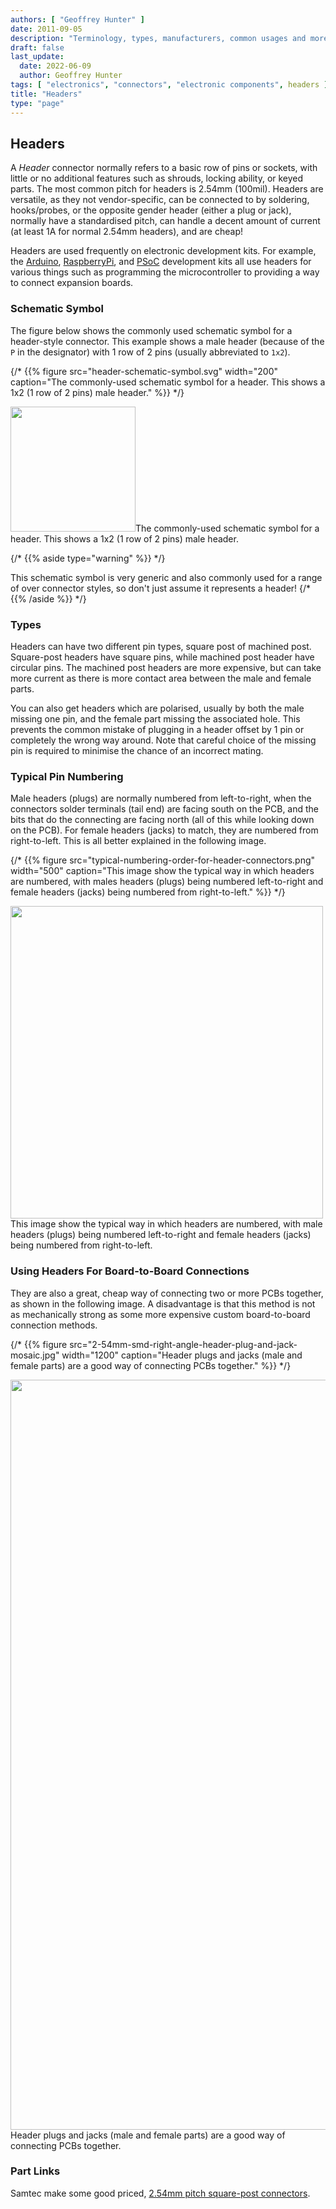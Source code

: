 ```yaml
---
authors: [ "Geoffrey Hunter" ]
date: 2011-09-05
description: "Terminology, types, manufacturers, common usages and more info on electrical connectors."
draft: false
last_update:
  date: 2022-06-09
  author: Geoffrey Hunter
tags: [ "electronics", "connectors", "electronic components", headers ]
title: "Headers"
type: "page"
---
```



## Headers

A _Header_ connector normally refers to a basic row of pins or sockets, with little or no additional features such as shrouds, locking ability, or keyed parts. The most common pitch for headers is 2.54mm (100mil). Headers are versatile, as they not vendor-specific, can be connected to by soldering, hooks/probes, or the opposite gender header (either a plug or jack), normally have a standardised pitch, can handle a decent amount of current (at least 1A for normal 2.54mm headers), and are cheap!

Headers are used frequently on electronic development kits. For example, the [Arduino](/programming/microcontrollers/arduino), [RaspberryPi](/programming/microcontrollers/raspberry-pi), and [PSoC](/programming/microcontrollers/psoc) development kits all use headers for various things such as programming the microcontroller to providing a way to connect expansion boards.

### Schematic Symbol

The figure below shows the commonly used schematic symbol for a header-style connector. This example shows a male header (because of the `P` in the designator) with 1 row of 2 pins (usually abbreviated to `1x2`).

{/* {{% figure src="header-schematic-symbol.svg" width="200" caption="The commonly-used schematic symbol for a header. This shows a 1x2 (1 row of 2 pins) male header." %}} */}

<Image src={header_schematic_symbol} width="200">The commonly-used schematic symbol for a header. This shows a 1x2 (1 row of 2 pins) male header.</Image>

{/* {{% aside type="warning" %}} */}
<Aside type="caution">
This schematic symbol is very generic and also commonly used for a range of over connector styles, so don't just assume it represents a header!
{/* {{% /aside %}} */}
</Aside>

### Types

Headers can have two different pin types, square post of machined post. Square-post headers have square pins, while machined post header have circular pins. The machined post headers are more expensive, but can take more current as there is more contact area between the male and female parts.

You can also get headers which are polarised, usually by both the male missing one pin, and the female part missing the associated hole. This prevents the common mistake of plugging in a header offset by 1 pin or completely the wrong way around. Note that careful choice of the missing pin is required to minimise the chance of an incorrect mating.

### Typical Pin Numbering

Male headers (plugs) are normally numbered from left-to-right, when the connectors solder terminals (tail end) are facing south on the PCB, and the bits that do the connecting are facing north (all of this while looking down on the PCB). For female headers (jacks) to match, they are numbered from right-to-left. This is all better explained in the following image.

{/* {{% figure src="typical-numbering-order-for-header-connectors.png" width="500" caption="This image show the typical way in which headers are numbered, with males headers (plugs) being numbered left-to-right and female headers (jacks) being numbered from right-to-left." %}} */}

<Image src={typical_numbering_order_for_header_connectors} width="500">This image show the typical way in which headers are numbered, with male headers (plugs) being numbered left-to-right and female headers (jacks) being numbered from right-to-left.</Image>

### Using Headers For Board-to-Board Connections

They are also a great, cheap way of connecting two or more PCBs together, as shown in the following image. A disadvantage is that this method is not as mechanically strong as some more expensive custom board-to-board connection methods.

{/* {{% figure src="2-54mm-smd-right-angle-header-plug-and-jack-mosaic.jpg" width="1200" caption="Header plugs and jacks (male and female parts) are a good way of connecting PCBs together." %}} */}

<Image src={n_2_54mm_smd_right_angle_header_plug_and_jack_mosaic} width="1200">Header plugs and jacks (male and female parts) are a good way of connecting PCBs together.</Image>

### Part Links

Samtec make some good priced, [2.54mm pitch square-post connectors](http://www.samtec.com/connectors/standard-board-to-board/100-inch-square-post.aspx).
